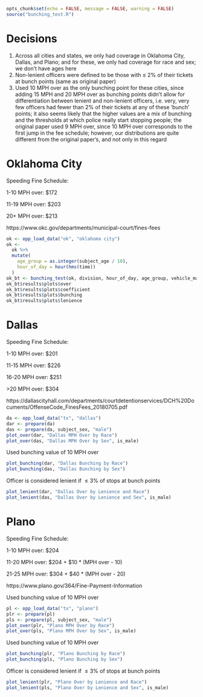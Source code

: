 ```r
opts_chunk$set(echo = FALSE, message = FALSE, warning = FALSE)
source("bunching_test.R")
```

# Decisions

1. Across all cities and states, we only had coverage in Oklahoma City, Dallas,
and Plano; and for these, we only had coverage for race and sex; we don't have
ages here
2. Non-lenient officers were defined to be those with $\le$ 2% of their
tickets at bunch points (same as original paper)
3. Used 10 MPH over as the only bunching point for these cities, since adding
15 MPH and 20 MPH over as bunching points didn't allow for differentiation
between lenient and non-lenient officers, i.e. very, very few officers had
fewer than 2% of their tickets at any of these 'bunch' points; it also seems
likely that the higher values are a mix of bunching and the thresholds at which
police really start stopping people; the original paper used 9 MPH over, since
10 MPH over corresponds to the first jump in the fee schedule; however, our
distributions are quite different from the original paper's, and not only in
this regard

\newpage

# Oklahoma City

Speeding Fine Schedule: 

1-10 MPH over: \$172 

11-19 MPH over: \$203 

20+ MPH over: \$213 

https://www.okc.gov/departments/municipal-court/fines-fees 

```r
ok <- opp_load_data("ok", "oklahoma city")
ok <-
  ok %>%
  mutate(
    age_group = as.integer(subject_age / 10),
    hour_of_day = hour(hms(time))
  )
ok_bt <- bunching_test(ok, division, hour_of_day, age_group, vehicle_make)
ok_bt$results$plots$over
ok_bt$results$plots$coefficient
ok_bt$results$plots$bunching
ok_bt$results$plots$lenience
```

\newpage

# Dallas

Speeding Fine Schedule: 

1-10 MPH over: \$201 

11-15 MPH over: \$226 

16-20 MPH over: \$251 

\>20 MPH over: \$304 

https://dallascityhall.com/departments/courtdetentionservices/DCH%20Documents/OffenseCode_FinesFees_20180705.pdf 

```r
da <- opp_load_data("tx", "dallas")
dar <- prepare(da)
das <- prepare(da, subject_sex, "male")
plot_over(dar, "Dallas MPH Over by Race")
plot_over(das, "Dallas MPH Over by Sex", is_male)
```

\newpage

Used bunching value of 10 MPH over 

```r
plot_bunching(dar, "Dallas Bunching by Race")
plot_bunching(das, "Dallas Bunching by Sex")
```

\newpage

Officer is considered lenient if $\le 3\%$ of stops at bunch points

```r
plot_lenient(dar, "Dallas Over by Lenience and Race")
plot_lenient(das, "Dallas Over by Lenience and Sex", is_male)
```

\newpage

# Plano

Speeding Fine Schedule: 

1-10 MPH over: \$204 

11-20 MPH over: \$204 + \$10 * (MPH over - 10) 

21-25 MPH over: \$304 + \$40 * (MPH over - 20) 

https://www.plano.gov/364/Fine-Payment-Information 

Used bunching value of 10 MPH over 

```r
pl <- opp_load_data("tx", "plano")
plr <- prepare(pl)
pls <- prepare(pl, subject_sex, "male")
plot_over(plr, "Plano MPH Over by Race")
plot_over(pls, "Plano MPH Over by Sex", is_male)
```

\newpage

Used bunching value of 10 MPH over 

```r
plot_bunching(plr, "Plano Bunching by Race")
plot_bunching(pls, "Plano Bunching by Sex")
```

\newpage

Officer is considered lenient if $\le 3\%$ of stops at bunch points

```r
plot_lenient(plr, "Plano Over by Lenience and Race")
plot_lenient(pls, "Plano Over by Lenience and Sex", is_male)
```
